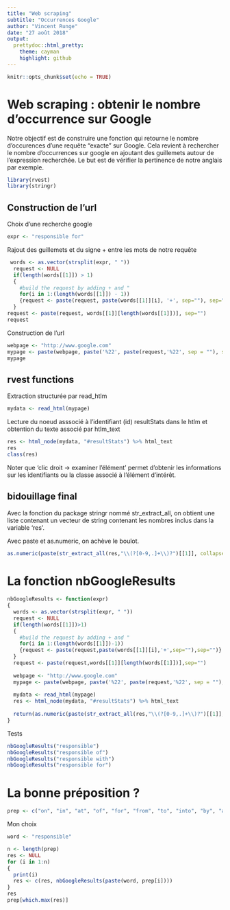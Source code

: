 ```yaml
---
title: "Web scraping"
subtitle: "Occurrences Google"
author: "Vincent Runge"
date: "27 août 2018"
output:
  prettydoc::html_pretty:
    theme: cayman
    highlight: github
---
```


```r
knitr::opts_chunk$set(echo = TRUE)
```

# Web scraping : obtenir le nombre d'occurrence sur Google

Notre objectif est de construire une fonction qui retourne le nombre d'occurences d'une requête "exacte" sur Google. Cela revient à rechercher le nombre d'occurrences sur google en ajoutant des guillemets autour de l'expression recherchée. 
Le but est de vérifier la pertinence de notre anglais par exemple. 


```r
library(rvest)
library(stringr)
```

## Construction de l'url 

Choix d'une recherche google

```r
expr <- "responsible for"
```


Rajout des guillemets et du signe + entre les mots de notre requête


```r
 words <- as.vector(strsplit(expr, " "))
  request <- NULL
  if(length(words[[1]]) > 1)
  {
    #build the request by adding + and "
    for(i in 1:(length(words[[1]]) - 1))
    {request <- paste(request, paste(words[[1]][i], '+', sep=""), sep="")}
  }
request <- paste(request, words[[1]][length(words[[1]])], sep="")
request
```


Construction de l'url

```r
webpage <- "http://www.google.com"
mypage <- paste(webpage, paste('%22', paste(request,'%22', sep = ""), sep = ""), sep="/search?q=")
mypage
```



## rvest functions

Extraction  structurée par read_htlm

```r
mydata <- read_html(mypage)
```

Lecture du noeud asssocié à l'identifiant (id) resultStats dans le htlm et obtention du texte associé par htlm_text

```r
res <- html_node(mydata, "#resultStats") %>% html_text
res
class(res)
```

Noter que 'clic droit -> examiner l'élément' permet d'obtenir les informations sur les identifiants ou la classe associé à l'élément d'intérêt.


## bidouillage final

Avec la fonction du package stringr nommé str_extract_all, on obtient une liste contenant un vecteur de string contenant les nombres inclus dans la variable 'res'.

Avec paste et as.numeric, on achève le boulot. 

```r
as.numeric(paste(str_extract_all(res,"\\(?[0-9,.]+\\)?")[[1]], collapse = ''))
```

# La fonction nbGoogleResults 

```r

nbGoogleResults <- function(expr)
{
  words <- as.vector(strsplit(expr, " "))
  request <- NULL
  if(length(words[[1]])>1)
  {
    #build the request by adding + and "
    for(i in 1:(length(words[[1]])-1))
    {request <- paste(request,paste(words[[1]][i],'+',sep=""),sep="")}
  }
  request <- paste(request,words[[1]][length(words[[1]])],sep="")
  
  webpage <- "http://www.google.com"
  mypage <- paste(webpage, paste('%22', paste(request,'%22', sep = ""), sep = ""), sep="/search?q=")
  
  mydata <- read_html(mypage)
  res <- html_node(mydata, "#resultStats") %>% html_text
  
  return(as.numeric(paste(str_extract_all(res,"\\(?[0-9,.]+\\)?")[[1]], collapse = '')))
}
```

Tests 

```r
nbGoogleResults("responsible")
nbGoogleResults("responsible of")
nbGoogleResults("responsible with")
nbGoogleResults("responsible for")
```

  


  
# La bonne préposition ?

```r
prep <- c("on", "in", "at", "of", "for", "from", "to", "into", "by", "across", "around", "near", "with", "about", "along")
```

 
 
Mon choix
 
```r
word <- "responsible"
```


```r
n <- length(prep)
res <- NULL
for (i in 1:n)
{
  print(i)
  res <- c(res, nbGoogleResults(paste(word, prep[i])))
}
res
prep[which.max(res)]
```



  
  
  
  

